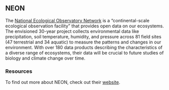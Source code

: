 ## NEON

The [National Ecological Observatory Network](https://www.neonscience.org/) is a "continental-scale ecological observation facility" that provides open data on our ecosystems. The envisioned 30-year project collects environmental data like precipitation, soil temperature, humidity, and pressure across 81 field sites (47 terrestrial and 34 aquatic) to measure the patterns and changes in our environment. With over 180 data products describing the characteristics of a diverse range of ecosystems, their data will be crucial to future studies of biology and climate change over time.

### Resources
To find out more about NEON, check out their [website](https://www.neonscience.org/).
